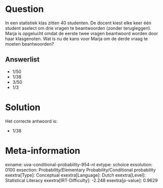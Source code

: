Question
========

In een statistiek klas zitten 40 studenten. De docent kiest elke keer
één student aselect om drie vragen te beantwoorden (zonder terugleggen).
Marja is opgelucht omdat de eerste twee vragen beantwoord worden door
haar klasgenoten. Wat is nu de kans voor Marja om de derde vraag te
moeten beantwoorden?

Answerlist
----------

* 1/50
* 1/38
* 3/50
* 1/3

Solution
========

Het correcte antwoord is: 

* 1/38

Meta-information
================
exname: uva-conditional-probability-954-nl
extype: schoice
exsolution: 0100
exsection: Probability/Elementary Probability/Conditional probability
exextra[Type]: Conceptual
exextra[Language]: Dutch
exextra[Level]: Statistical Literacy
exextra[IRT-Difficulty]: -2.248
exextra[p-value]: 0.9629
